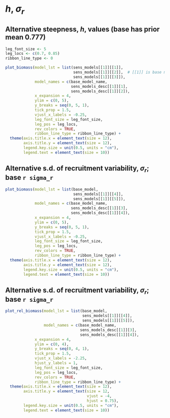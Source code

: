 # *h*, $\sigma_r$

## Alternative steepness, *h*, values (base has prior mean 0.777)
```r

leg_font_size <- 5
leg_locs <- c(0.7, 0.85)
ribbon_line_type <- 0

plot_biomass(model_lst = list(sens_models[[1]][[1]],
                              sens_models[[1]][[2]],  # [[1]] is base model
                              sens_models[[1]][[3]]),
             model_names = c(base_model_name,
                             sens_models_desc[[1]][1],
                             sens_models_desc[[1]][2]),
             x_expansion = 4,
             ylim = c(0, 5),
             y_breaks = seq(0, 5, 1),
             tick_prop = 1.5,
             vjust_x_labels = -0.25,
             leg_font_size = leg_font_size,
             leg_pos = leg_locs,
             rev_colors = TRUE,
             ribbon_line_type = ribbon_line_type) +
  theme(axis.title.x = element_text(size = 12),
        axis.title.y = element_text(size = 12),
        legend.key.size = unit(0.5, units = "cm"),
        legend.text = element_text(size = 10))
```


## Alternative s.d. of recruitment variability, $\sigma_r$; base `r sigma_r`
```r
plot_biomass(model_lst = list(base_model,
                              sens_models[[1]][[4]],
                              sens_models[[1]][[5]]),
             model_names = c(base_model_name,
                             sens_models_desc[[1]][3],
                             sens_models_desc[[1]][4]),
             x_expansion = 4,
             ylim = c(0, 5),
             y_breaks = seq(0, 5, 1),
             tick_prop = 1.5,
             vjust_x_labels = -0.25,
             leg_font_size = leg_font_size,
             leg_pos = leg_locs,
             rev_colors = TRUE,
             ribbon_line_type = ribbon_line_type) +
  theme(axis.title.x = element_text(size = 12),
        axis.title.y = element_text(size = 12),
        legend.key.size = unit(0.5, units = "cm"),
        legend.text = element_text(size = 10))
```

## Alternative s.d. of recruitment variability, $\sigma_r$; base `r sigma_r`
```r
plot_rel_biomass(model_lst = list(base_model,
                                  sens_models[[1]][[4]],
                                  sens_models[[1]][[5]]),
                 model_names = c(base_model_name,
                                 sens_models_desc[[1]][3],
                                 sens_models_desc[[1]][4]),
             x_expansion = 4,
             ylim = c(0, 4),
             y_breaks = seq(0, 4, 1),
             tick_prop = 1.5,
             vjust_x_labels = -2.25,
             hjust_y_labels = 1,
             leg_font_size = leg_font_size,
             leg_pos = leg_locs,
             rev_colors = TRUE,
             ribbon_line_type = ribbon_line_type) +
  theme(axis.title.x = element_text(size = 12),
        axis.title.y = element_text(size = 12,
                                    vjust = -4,
                                    hjust = 0.75),
        legend.key.size = unit(0.5, units = "cm"),
        legend.text = element_text(size = 10))
```
